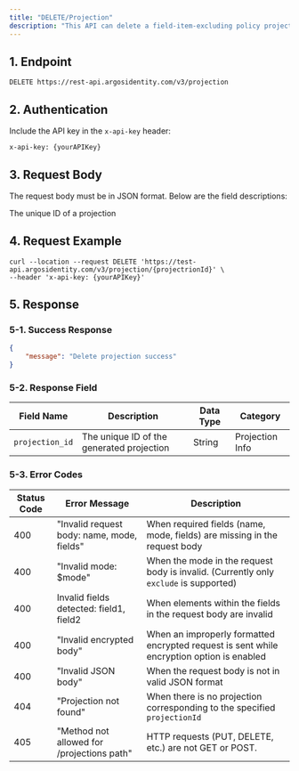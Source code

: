 ```yaml
---
title: "DELETE/Projection"
description: "This API can delete a field-item-excluding policy projection."
---
```


## 1. Endpoint

```text DELETE/projection
DELETE https://rest-api.argosidentity.com/v3/projection
```

## 2. Authentication

Include the API key in the `x-api-key` header:

```text x-api-key
x-api-key: {yourAPIKey}
```

## 3. Request Body

The request body must be in JSON format. Below are the field descriptions:

<ResponseField name="projectionId" type="string" required>
  The unique ID of a projection
</ResponseField>

## 4. Request Example

```curl DELETE/Projection
curl --location --request DELETE 'https://test-api.argosidentity.com/v3/projection/{projectrionId}' \
--header 'x-api-key: {yourAPIKey}'
```

## 5. Response

### 5-1. Success Response

<CodeGroup>

```json result-delete-projection.json
{
    "message": "Delete projection success"
}
```

</CodeGroup>

### 5-2. Response Field

| Field Name      | Description                               | Data Type | Category        |
| --------------- | ----------------------------------------- | --------- | --------------- |
| `projection_id` | The unique ID of the generated projection | String    | Projection Info |

### 5-3. Error Codes

| Status Code | Error Message                              | Description                                                                               |
| ----------- | ------------------------------------------ | ----------------------------------------------------------------------------------------- |
| 400         | "Invalid request body: name, mode, fields" | When required fields (name, mode, fields) are missing in the request body                 |
| 400         | "Invalid mode: \$mode"                     | When the mode in the request body is invalid. (Currently only `exclude` is supported)     |
| 400         | Invalid fields detected: field1, field2    | When elements within the fields in the request body are invalid                           |
| 400         | "Invalid encrypted body"                   | When an improperly formatted encrypted request is sent while encryption option is enabled |
| 400         | "Invalid JSON body"                        | When the request body is not in valid JSON format                                         |
| 404         | "Projection not found"                     | When there is no projection corresponding to the specified `projectionId`                 |
| 405         | "Method not allowed for /projections path" | HTTP requests (PUT, DELETE, etc.) are not GET or POST.                                    |
